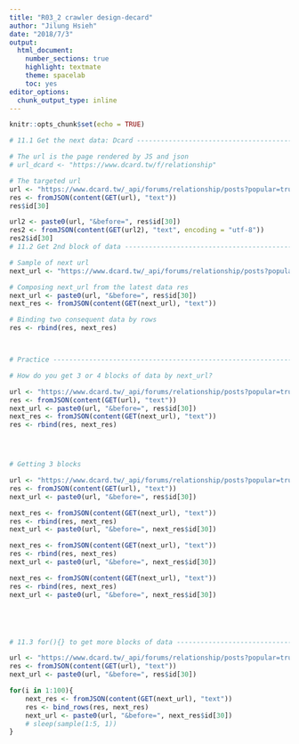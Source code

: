 ```yaml
---
title: "R03_2 crawler design-decard"
author: "Jilung Hsieh"
date: "2018/7/3"
output: 
  html_document: 
    number_sections: true
    highlight: textmate
    theme: spacelab
    toc: yes
editor_options: 
  chunk_output_type: inline
---
```


```r
knitr::opts_chunk$set(echo = TRUE)
```


```r


# 11.1 Get the next data: Dcard -------------------------------------------

# The url is the page rendered by JS and json
# url_dcard <- "https://www.dcard.tw/f/relationship"

# The targeted url
url <- "https://www.dcard.tw/_api/forums/relationship/posts?popular=true"
res <- fromJSON(content(GET(url), "text"))
res$id[30]

url2 <- paste0(url, "&before=", res$id[30])
res2 <- fromJSON(content(GET(url2), "text", encoding = "utf-8"))
res2$id[30]
# 11.2 Get 2nd block of data ----------------------------------------------

# Sample of next url
next_url <- "https://www.dcard.tw/_api/forums/relationship/posts?popular=true&before=227504873"

# Composing next_url from the latest data res
next_url <- paste0(url, "&before=", res$id[30])
next_res <- fromJSON(content(GET(next_url), "text"))

# Binding two consequent data by rows
res <- rbind(res, next_res)



# Practice ----------------------------------------------------------------

# How do you get 3 or 4 blocks of data by next_url?

url <- "https://www.dcard.tw/_api/forums/relationship/posts?popular=true"
res <- fromJSON(content(GET(url), "text"))
next_url <- paste0(url, "&before=", res$id[30])
next_res <- fromJSON(content(GET(next_url), "text"))
res <- rbind(res, next_res)




# Getting 3 blocks

url <- "https://www.dcard.tw/_api/forums/relationship/posts?popular=true"
res <- fromJSON(content(GET(url), "text"))
next_url <- paste0(url, "&before=", res$id[30])

next_res <- fromJSON(content(GET(next_url), "text"))
res <- rbind(res, next_res)
next_url <- paste0(url, "&before=", next_res$id[30])

next_res <- fromJSON(content(GET(next_url), "text"))
res <- rbind(res, next_res)
next_url <- paste0(url, "&before=", next_res$id[30])

next_res <- fromJSON(content(GET(next_url), "text"))
res <- rbind(res, next_res)
next_url <- paste0(url, "&before=", next_res$id[30])





# 11.3 for(){} to get more blocks of data ---------------------------------

url <- "https://www.dcard.tw/_api/forums/relationship/posts?popular=true"
res <- fromJSON(content(GET(url), "text"))
next_url <- paste0(url, "&before=", res$id[30])

for(i in 1:100){
	next_res <- fromJSON(content(GET(next_url), "text"))
	res <- bind_rows(res, next_res)
	next_url <- paste0(url, "&before=", next_res$id[30])
	# sleep(sample(1:5, 1)) 
}

```

